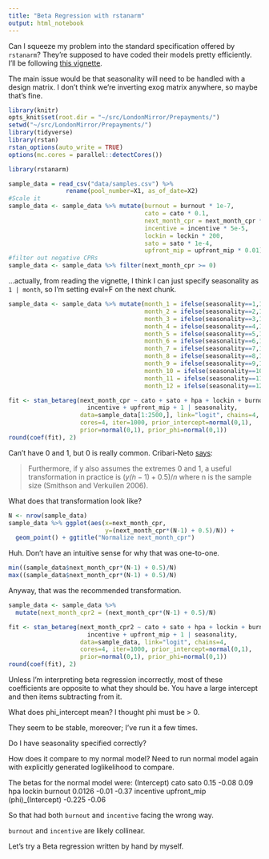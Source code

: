 ```yaml
---
title: "Beta Regression with rstanarm"
output: html_notebook
---
```


Can I squeeze my problem into the standard specification offered by `rstanarm`? They're supposed to have coded their models pretty efficiently. I'll be following <a href=https://cran.rstudio.com/web/packages/rstanarm/vignettes/betareg.html>this vignette</a>.

The main issue would be that seasonality will need to be handled with a design matrix. I don't think we're inverting exog matrix anywhere, so maybe that's fine.

```r
library(knitr)
opts_knit$set(root.dir = "~/src/LondonMirror/Prepayments/")
setwd("~/src/LondonMirror/Prepayments/")
library(tidyverse)
library(rstan)
rstan_options(auto_write = TRUE)
options(mc.cores = parallel::detectCores())

library(rstanarm)

sample_data = read_csv("data/samples.csv") %>% 
                rename(pool_number=X1, as_of_date=X2)
#Scale it
sample_data <- sample_data %>% mutate(burnout = burnout * 1e-7, 
                                      cato = cato * 0.1, 
                                      next_month_cpr = next_month_cpr * 1e-2,
                                      incentive = incentive * 5e-5, 
                                      lockin = lockin * 200, 
                                      sato = sato * 1e-4, 
                                      upfront_mip = upfront_mip * 0.01)
#filter out negative CPRs
sample_data <- sample_data %>% filter(next_month_cpr >= 0)
```

...actually, from reading the vignette, I think I can just specify seasonality as `1 | month`, so I'm setting eval=F on the next chunk.

```r
sample_data <- sample_data %>% mutate(month_1 = ifelse(seasonality==1,1,0),
                                      month_2 = ifelse(seasonality==2,1,0),
                                      month_3 = ifelse(seasonality==3,1,0),
                                      month_4 = ifelse(seasonality==4,1,0),
                                      month_5 = ifelse(seasonality==5,1,0),
                                      month_6 = ifelse(seasonality==6,1,0),
                                      month_7 = ifelse(seasonality==7,1,0),
                                      month_8 = ifelse(seasonality==8,1,0),
                                      month_9 = ifelse(seasonality==9,1,0),
                                      month_10 = ifelse(seasonality==10,1,0),
                                      month_11 = ifelse(seasonality==11,1,0),
                                      month_12 = ifelse(seasonality==12,1,0))
```

```r

fit <- stan_betareg(next_month_cpr ~ cato + sato + hpa + lockin + burnout + 
                      incentive + upfront_mip + 1 | seasonality, 
                    data=sample_data[1:2500,], link="logit", chains=4, 
                    cores=4, iter=1000, prior_intercept=normal(0,1),
                    prior=normal(0,1), prior_phi=normal(0,1))
round(coef(fit), 2)
```

Can't have 0 and 1, but 0 is really common. Cribari-Neto <a href=https://cran.r-project.org/web/packages/betareg/vignettes/betareg.pdf>says</a>: 
<blockquote>Furthermore, if y also assumes the extremes 0 and 1, a useful
transformation in practice is $(y \dot (n − 1) + 0.5)/n$ where n is the sample size (Smithson and
Verkuilen 2006).</blockquote>

What does that transformation look like?
```r
N <- nrow(sample_data)
sample_data %>% ggplot(aes(x=next_month_cpr,
                           y=(next_month_cpr*(N-1) + 0.5)/N)) +
  geom_point() + ggtitle("Normalize next_month_cpr")
```
Huh. Don't have an intuitive sense for why that was one-to-one.
```r
min((sample_data$next_month_cpr*(N-1) + 0.5)/N)
max((sample_data$next_month_cpr*(N-1) + 0.5)/N)
```

Anyway, that was the recommended transformation.

```r
sample_data <- sample_data %>% 
  mutate(next_month_cpr2 = (next_month_cpr*(N-1) + 0.5)/N)

fit <- stan_betareg(next_month_cpr2 ~ cato + sato + hpa + lockin + burnout + 
                      incentive + upfront_mip + 1 | seasonality, 
                    data=sample_data, link="logit", chains=4, 
                    cores=4, iter=1000, prior_intercept=normal(0,1),
                    prior=normal(0,1), prior_phi=normal(0,1))
round(coef(fit), 2)
```
Unless I'm interpreting beta regression incorrectly, most of these coefficients are opposite to what they should be. You have a large intercept and then items subtracting from it.

What does phi_intercept mean? I thought phi must be > 0.


They seem to be stable, moreover; I've run it a few times.

Do I have seasonality specified correctly?

How does it compare to my normal model? Need to run normal model again with explicitly generated loglikelihood to compare.

The betas for the normal model were:
(Intercept)              cato              sato 
             0.15             -0.08             0.09 
              hpa            lockin           burnout 
            0.0126             -0.01              -0.37 
        incentive       upfront_mip (phi)_(Intercept) 
            -0.225             -0.06
            
So that had both `burnout` and `incentive` facing the wrong way.

`burnout` and `incentive` are likely collinear.

Let's try a Beta regression written by hand by myself.
